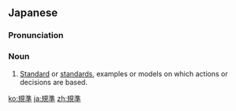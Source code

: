 ==Japanese==
{{ja-kanjitab|き|じゅん|yomi=on}}

===Pronunciation===
{{ja-pron|きじゅん|y=o}}

===Noun===
{{ja-noun|きじゅん}}

# {{alternative form of|基準|lang=ja}} [[standard|Standard]] or [[standard]]s, examples or models on which actions or decisions are based.

[[ko:規準]]
[[ja:規準]]
[[zh:規準]]
